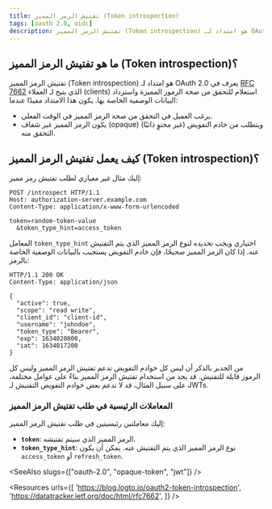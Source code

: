 ```yaml
---
title: تفتيش الرمز المميز (Token introspection)
tags: [oauth 2.0, oidc]
description: تفتيش الرمز المميز (Token introspection) هو امتداد لـ OAuth 2.0 يتيح للعملاء استعلام خادم التفويض للتحقق من صحة الرموز المميزة واسترداد البيانات الوصفية الخاصة بها.
---
```


## ما هو تفتيش الرمز المميز (Token introspection)؟

تفتيش الرمز المميز (Token introspection) هو امتداد لـ OAuth 2.0 يعرف في [RFC 7662](https://datatracker.ietf.org/doc/html/rfc7662) الذي يتيح لـ <Ref slug="client">العملاء (clients)</Ref> استعلام <Ref slug="authorization-server" /> للتحقق من صحة الرموز المميزة واسترداد البيانات الوصفية الخاصة بها. يكون هذا الامتداد مفيدًا عندما:

- يرغب العميل في التحقق من صحة الرمز المميز في الوقت الفعلي.
- يكون الرمز المميز <Ref slug="opaque-token">غير شفاف (opaque)</Ref> (غير محتوٍ ذاتيًا) ويتطلب من خادم التفويض التحقق منه.

## كيف يعمل تفتيش الرمز المميز (Token introspection)؟

إليك مثال غير معياري لطلب تفتيش رمز مميز:

```http
POST /introspect HTTP/1.1
Host: authorization-server.example.com
Content-Type: application/x-www-form-urlencoded

token=random-token-value
  &token_type_hint=access_token
```

المعامل `token_type_hint` اختياري ويجب تحديده لنوع الرمز المميز الذي يتم التفتيش عنه. إذا كان الرمز المميز صحيحًا، فإن خادم التفويض يستجيب بالبيانات الوصفية الخاصة بالرمز:

```http
HTTP/1.1 200 OK
Content-Type: application/json

{
  "active": true,
  "scope": "read write",
  "client_id": "client-id",
  "username": "johndoe",
  "token_type": "Bearer",
  "exp": 1634020800,
  "iat": 1634017200
}
```

من الجدير بالذكر أن ليس كل خوادم التفويض تدعم تفتيش الرمز المميز وليس كل الرموز قابلة للتفتيش. قد يحد <Ref slug="authorization-server" /> من استخدام تفتيش الرمز المميز بناءً على عوامل مختلفة، على سبيل المثال، قد لا تدعم بعض خوادم التفويض التفتيش لـ <Ref slug="jwt">JWTs</Ref>.

### المعاملات الرئيسية في طلب تفتيش الرمز المميز

إليك معاملتين رئيسيتين في طلب تفتيش الرمز المميز:

- **`token`**: الرمز المميز الذي سيتم تفتيشه.
- **`token_type_hint`**: نوع الرمز المميز الذي يتم التفتيش عنه. يمكن أن يكون `access_token` أو `refresh_token`.

<SeeAlso slugs={["oauth-2.0", "opaque-token", "jwt"]} />

<Resources
  urls={[
    'https://blog.logto.io/oauth2-token-introspection',
    'https://datatracker.ietf.org/doc/html/rfc7662',
  ]}
/>